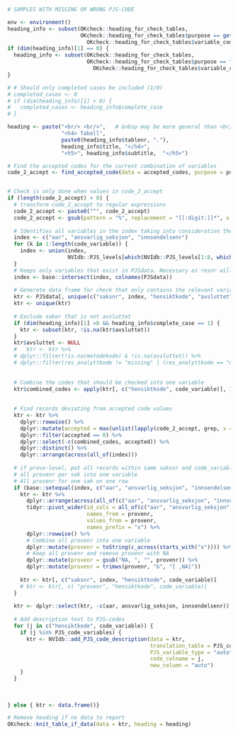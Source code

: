 
```r
# SAMPLES WITH MISSING OR WRONG PJS-CODE

env <- environment()
heading_info <- subset(OKcheck::heading_for_check_tables, 
                       OKcheck::heading_for_check_tables$purpose == get('purpose',env) & 
                         OKcheck::heading_for_check_tables$variable_combination == paste(code_variable, collapse = "-"))
if (dim(heading_info)[1] == 0) {
  heading_info <- subset(OKcheck::heading_for_check_tables, 
                         OKcheck::heading_for_check_tables$purpose == "general" & 
                           OKcheck::heading_for_check_tables$variable_combination == paste(code_variable, collapse = "-"))
}

# # Should only completed cases be included (1/0)
# completed_cases <- 0
# if (dim(heading_info)[1] > 0) {
#   completed_cases <- heading_info$complete_case
# }

heading <- paste("<br/> <br/>",   # &nbsp may be more general than <br/>
                 "<h4> Tabell",  
                 paste0(heading_info$tablenr, "."), 
                 heading_info$title, "</h4>",
                 "<h5>", heading_info$subtitle,  "</h5>")

# Find the accepted codes for the current combination of variables
code_2_accept <- find_accepted_code(data = accepted_codes, purpose = purpose, code_variable = code_variable)


# Check is only done when values in code_2_accept
if (length(code_2_accept) > 0) {
  # transform code_2_accept to regular expressions
  code_2_accept <- paste0("^", code_2_accept)
  code_2_accept <- gsub(pattern = "%", replacement = "[[:digit:]]*", x = code_2_accept, fixed = TRUE)
  
  # Identifies all variables in the index taking into consideration the PJS-levels of the code_variable(s)
  index <- c("aar", "ansvarlig_seksjon", "innsendelsenr")
  for (k in 1:length(code_variable)) {
    index <- union(index,
                   NVIdb::PJS_levels[which(NVIdb::PJS_levels[1:8, which(NVIdb::PJS_levels[which(NVIdb::PJS_levels$variable == code_variable[k]), ] == 1)[1]] == 1), "variable"])
  }
  # Keeps only variables that exist in PJSdata. Necessary as resnr will not be in PJSdata.
  index <- base::intersect(index, colnames(PJSdata))
  
  # Generete data frame for check that only contains the relevant variables
  ktr <- PJSdata[, unique(c("saksnr", index, "hensiktkode", "avsluttet", code_variable))]
  ktr <- unique(ktr)
  
  # Exclude saker that is not avsluttet
  if (dim(heading_info)[1] >0 && heading_info$complete_case == 1) {
    ktr <- subset(ktr, !is.na(ktr$avsluttet))
  }
  ktr$avsluttet <- NULL
  #   ktr <- ktr %>%
  # dplyr::filter(!is.na(metodekode) & !is.na(avsluttet)) %>%
  # dplyr::filter(res_analyttkode != "missing" | (res_analyttkode == "missing" & substr(res_kjennelsekode, 1, 2) != "01"))
  
  
  # Combine the codes that should be checked into one variable
  ktr$combined_codes <- apply(ktr[, c("hensiktkode", code_variable)], 1, FUN = paste, collapse = "-")
  
  
  # Find records deviating from accepted code values
  ktr <- ktr %>%
    dplyr::rowwise() %>%
    dplyr::mutate(accepted = max(unlist(lapply(code_2_accept, grep, x = combined_codes)),0)) %>%
    dplyr::filter(accepted == 0) %>%
    dplyr::select(-c(combined_codes, accepted)) %>%
    dplyr::distinct() %>%
    dplyr::arrange(across(all_of(index)))
  
  # if prove-level, put all records within same saksnr and code_variable on a single row
  # all provenr per sak into one variable
  # All provenr for one sak on one row
  if (base::setequal(index, c("aar", "ansvarlig_seksjon", "innsendelsenr", "provenr"))) {
    ktr <- ktr %>%
      dplyr::arrange(across(all_of(c("aar", "ansvarlig_seksjon", "innsendelsenr", code_variable)))) %>%
      tidyr::pivot_wider(id_cols = all_of(c("aar", "ansvarlig_seksjon", "innsendelsenr", "saksnr",  "hensiktkode", code_variable)),
                         names_from = provenr,
                         values_from = provenr,
                         names_prefix = "x") %>%
      dplyr::rowwise() %>%
      # Combine all provenr into one variable
      dplyr::mutate(provenr = toString(c_across(starts_with("x")))) %>%
      # Keep all provenr and remove provenr with NA
      dplyr::mutate(provenr = gsub("NA, ", "", provenr)) %>%
      dplyr::mutate(provenr = trimws(provenr, "b", "[ ,NA]"))
    
    ktr <- ktr[, c("saksnr", index, "hensiktkode", code_variable)]
    # ktr <- ktr[, c( "provenr", "hensiktkode", code_variable)]
  }
  
  ktr <- dplyr::select(ktr, -c(aar, ansvarlig_seksjon, innsendelsenr))
  
  # Add description text to PJS-codes
  for (j in c("hensiktkode", code_variable)) {
    if (j %in% PJS_code_variables) {
      ktr <- NVIdb::add_PJS_code_description(data = ktr,
                                             translation_table = PJS_codes_2_text,
                                             PJS_variable_type = "auto",
                                             code_colname = j,
                                             new_column = "auto")
    }
  }
  
  
  
} else { ktr <- data.frame()}

# Remove heading if no data to report
OKcheck::knit_table_if_data(data = ktr, heading = heading)
```
